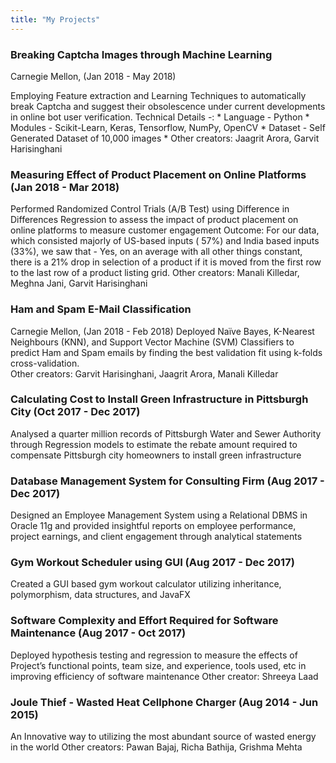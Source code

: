 ---
title: "My Projects"
---

<link rel="stylesheet" href="styles.css" type="text/css">

### Breaking Captcha Images through Machine Learning  
Carnegie Mellon, (Jan 2018 - May 2018)
  

Employing Feature extraction and Learning Techniques to automatically break Captcha and suggest	 their obsolescence under current developments in online bot user verification.
  Technical Details -:
  * Language - Python
  * Modules - Scikit-Learn, Keras, Tensorflow, NumPy, OpenCV
  * Dataset - Self Generated Dataset of 10,000 images
  * Other creators: Jaagrit Arora, Garvit Harisinghani
	
### Measuring Effect of Product Placement on Online Platforms (Jan 2018 - Mar 2018)
  Performed Randomized Control Trials (A/B Test) using Difference in Differences Regression to		assess the impact of product placement on online platforms to measure customer engagement
  Outcome: For our data, which consisted majorly of US-based inputs ( 57%) and India based inputs	 (33%), we saw that - Yes, on an average with all other things constant, there is a 21% drop in	  selection of a product if it is moved from the first row to the last row of a product listing	   grid.
  Other creators: Manali Killedar, Meghna Jani, Garvit Harisinghani
	
### Ham and Spam E-Mail Classification  


Carnegie Mellon, (Jan 2018 - Feb 2018)
Deployed Naïve Bayes, K-Nearest Neighbours (KNN), and Support Vector Machine (SVM) Classifiers to predict Ham and Spam emails by finding the best validation fit using k-folds cross-validation.  
Other creators: Garvit Harisinghani, Jaagrit Arora, Manali Killedar
	
### Calculating Cost to Install Green Infrastructure in Pittsburgh City (Oct 2017 - Dec 2017) 


Analysed a quarter million records of Pittsburgh Water and Sewer Authority through Regression models to estimate the rebate amount required to compensate Pittsburgh city homeowners to install green infrastructure

### Database Management System for Consulting Firm (Aug 2017 - Dec 2017)


Designed an Employee Management System using a Relational DBMS in Oracle 11g and provided insightful reports on employee performance, project earnings, and client engagement through analytical statements

### Gym Workout Scheduler using GUI (Aug 2017 - Dec 2017)


Created a GUI based gym workout calculator utilizing inheritance, polymorphism, data structures, and JavaFX

### Software Complexity and Effort Required for Software Maintenance (Aug 2017 - Oct 2017)


Deployed hypothesis testing and regression to measure the effects of Project's functional points, team size, and experience, tools used, etc in improving efficiency of software maintenance
Other creator:	Shreeya Laad
	
### Joule Thief - Wasted Heat Cellphone Charger (Aug 2014 - Jun 2015)


An Innovative way to utilizing the most abundant source of wasted energy in the world
Other creators:	Pawan Bajaj, Richa Bathija, Grishma Mehta
